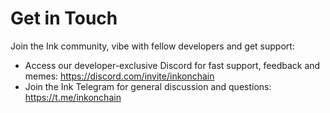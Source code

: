 # Get in Touch

Join the Ink community, vibe with fellow developers and get support:

- Access our developer-exclusive Discord for fast support, feedback and memes: https://discord.com/invite/inkonchain
- Join the Ink Telegram for general discussion and questions: https://t.me/inkonchain

